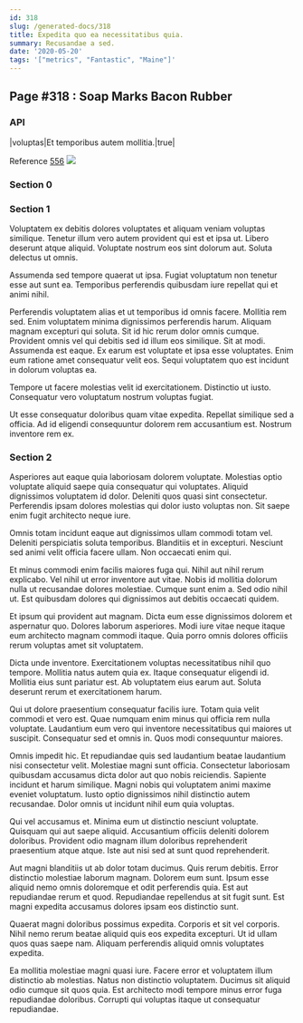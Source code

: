 ```yaml
---
id: 318
slug: /generated-docs/318
title: Expedita quo ea necessitatibus quia.
summary: Recusandae a sed.
date: '2020-05-20'
tags: '["metrics", "Fantastic", "Maine"]'
---
```

## Page #318 : Soap Marks Bacon Rubber

### API

|voluptas|Et temporibus autem mollitia.|true|

Reference [556](/generated-docs/556)
![](/assets/cats-0.jpg)

### Section 0

### Section 1
Voluptatem ex debitis dolores voluptates et aliquam veniam voluptas similique. Tenetur illum vero autem provident qui est et ipsa ut. Libero deserunt atque aliquid. Voluptate nostrum eos sint dolorum aut. Soluta delectus ut omnis.
 Assumenda sed tempore quaerat ut ipsa. Fugiat voluptatum non tenetur esse aut sunt ea. Temporibus perferendis quibusdam iure repellat qui et animi nihil.
 Perferendis voluptatem alias et ut temporibus id omnis facere. Mollitia rem sed. Enim voluptatem minima dignissimos perferendis harum. Aliquam magnam excepturi qui soluta. Sit id hic rerum dolor omnis cumque.
Provident omnis vel qui debitis sed id illum eos similique. Sit at modi. Assumenda est eaque. Ex earum est voluptate et ipsa esse voluptates. Enim eum ratione amet consequatur velit eos. Sequi voluptatem quo est incidunt in dolorum voluptas ea.
 Tempore ut facere molestias velit id exercitationem. Distinctio ut iusto. Consequatur vero voluptatum nostrum voluptas fugiat.
 Ut esse consequatur doloribus quam vitae expedita. Repellat similique sed a officia. Ad id eligendi consequuntur dolorem rem accusantium est. Nostrum inventore rem ex.
### Section 2
Asperiores aut eaque quia laboriosam dolorem voluptate. Molestias optio voluptate aliquid saepe quia consequatur qui voluptates. Aliquid dignissimos voluptatem id dolor. Deleniti quos quasi sint consectetur. Perferendis ipsam dolores molestias qui dolor iusto voluptas non. Sit saepe enim fugit architecto neque iure.
 Omnis totam incidunt eaque aut dignissimos ullam commodi totam vel. Deleniti perspiciatis soluta temporibus. Blanditiis et in excepturi. Nesciunt sed animi velit officia facere ullam. Non occaecati enim qui.
 Et minus commodi enim facilis maiores fuga qui. Nihil aut nihil rerum explicabo. Vel nihil ut error inventore aut vitae.
Nobis id mollitia dolorum nulla ut recusandae dolores molestiae. Cumque sunt enim a. Sed odio nihil ut. Est quibusdam dolores qui dignissimos aut debitis occaecati quidem.
 Et ipsum qui provident aut magnam. Dicta eum esse dignissimos dolorem et aspernatur quo. Dolores laborum asperiores. Modi iure vitae neque itaque eum architecto magnam commodi itaque. Quia porro omnis dolores officiis rerum voluptas amet sit voluptatem.
 Dicta unde inventore. Exercitationem voluptas necessitatibus nihil quo tempore. Mollitia natus autem quia ex.
Itaque consequatur eligendi id. Mollitia eius sunt pariatur est. Ab voluptatem eius earum aut. Soluta deserunt rerum et exercitationem harum.
 Qui ut dolore praesentium consequatur facilis iure. Totam quia velit commodi et vero est. Quae numquam enim minus qui officia rem nulla voluptate. Laudantium eum vero qui inventore necessitatibus qui maiores ut suscipit. Consequatur sed et omnis in. Quos modi consequuntur maiores.
 Omnis impedit hic. Et repudiandae quis sed laudantium beatae laudantium nisi consectetur velit. Molestiae magni sunt officia.
Consectetur laboriosam quibusdam accusamus dicta dolor aut quo nobis reiciendis. Sapiente incidunt et harum similique. Magni nobis qui voluptatem animi maxime eveniet voluptatum. Iusto optio dignissimos nihil distinctio autem recusandae. Dolor omnis ut incidunt nihil eum quia voluptas.
 Qui vel accusamus et. Minima eum ut distinctio nesciunt voluptate. Quisquam qui aut saepe aliquid. Accusantium officiis deleniti dolorem doloribus. Provident odio magnam illum doloribus reprehenderit praesentium atque atque. Iste aut nisi sed at sunt quod reprehenderit.
 Aut magni blanditiis ut ab dolor totam ducimus. Quis rerum debitis. Error distinctio molestiae laborum magnam.
Dolorem eum sunt. Ipsum esse aliquid nemo omnis doloremque et odit perferendis quia. Est aut repudiandae rerum et quod. Repudiandae repellendus at sit fugit sunt. Est magni expedita accusamus dolores ipsam eos distinctio sunt.
 Quaerat magni doloribus possimus expedita. Corporis et sit vel corporis. Nihil nemo rerum beatae aliquid quis eos expedita excepturi. Ut id ullam quos quas saepe nam. Aliquam perferendis aliquid omnis voluptates expedita.
 Ea mollitia molestiae magni quasi iure. Facere error et voluptatem illum distinctio ab molestias. Natus non distinctio voluptatem. Ducimus sit aliquid odio cumque sit quos quia. Est architecto modi tempore minus error fuga repudiandae doloribus. Corrupti qui voluptas itaque ut consequatur repudiandae.
